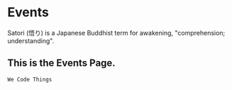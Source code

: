 # Events

Satori (悟り) is a Japanese Buddhist term for awakening, "comprehension; understanding".

## This is the Events Page.

```
We Code Things
```
